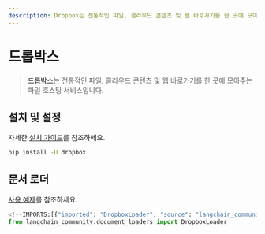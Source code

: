 ```yaml
---
description: Dropbox는 전통적인 파일, 클라우드 콘텐츠 및 웹 바로가기를 한 곳에 모아주는 파일 호스팅 서비스입니다.
---
```


# 드롭박스

> [드롭박스](https://en.wikipedia.org/wiki/Dropbox)는 전통적인 파일, 클라우드 콘텐츠 및 웹 바로가기를 한 곳에 모아주는 파일 호스팅 서비스입니다.

## 설치 및 설정

자세한 [설치 가이드](/docs/integrations/document_loaders/dropbox#prerequisites)를 참조하세요.

```bash
pip install -U dropbox
```


## 문서 로더

[사용 예제](/docs/integrations/document_loaders/dropbox)를 참조하세요.

```python
<!--IMPORTS:[{"imported": "DropboxLoader", "source": "langchain_community.document_loaders", "docs": "https://api.python.langchain.com/en/latest/document_loaders/langchain_community.document_loaders.dropbox.DropboxLoader.html", "title": "Dropbox"}]-->
from langchain_community.document_loaders import DropboxLoader
```